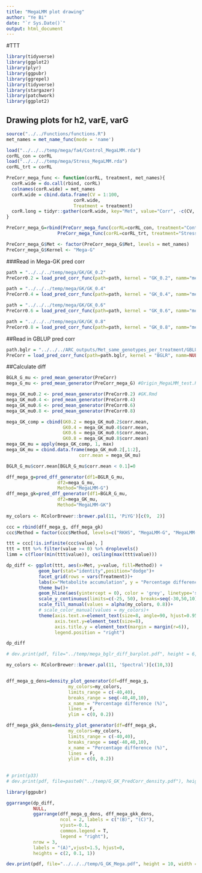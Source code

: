 ```yaml
---
title: "MegaLMM plot drawing"
author: "Ye Bi"
date: "`r Sys.Date()`"
output: html_document
---
```


#TTT
```r
library(tidyverse)
library(ggplot2)
library(plyr)
library(ggpubr)
library(ggrepel)
library(tidyverse)
library(stargazer)
library(patchwork)
library(ggplot2)
```

## Drawing plots for h2, varE, varG
```r
source("../../Functions/functions.R")
met_names = met_name_func(mode = 'name')
```


```r
load("../../../temp/mega/fa4/Control_MegaLMM.rda")
corRL_con = corRL
load("../../../temp/mega/Stress_MegaLMM.rda")
corRL_trt = corRL

PreCorr_mega_func <- function(corRL, treatment, met_names){
  corR.wide = do.call(rbind, corRL)
  colnames(corR.wide) = met_names
  corR.wide = cbind.data.frame(CV = 1:100,
                         corR.wide,
                         Treatment = treatment)
  corR.long = tidyr::gather(corR.wide, key="Met", value="Corr", -c(CV, Treatment))
}

PreCorr_mega_G=rbind(PreCorr_mega_func(corRL=corRL_con, treatment="Control", met_names=met_names),
                   PreCorr_mega_func(corRL=corRL_trt, treatment="Stress", met_names=met_names))

PreCorr_mega_G$Met <- factor(PreCorr_mega_G$Met, levels = met_names)
PreCorr_mega_G$Kernel <- "Mega-G"
```

###Read in Mega-GK pred corr
```r
path = "../../../temp/mega/GK/GK_0.2"
PreCorr0.2 = load_pred_corr_func(path=path, kernel = "GK_0.2", namm="mega_")

path = "../../../temp/mega/GK/GK_0.4"
PreCorr0.4 = load_pred_corr_func(path=path, kernel = "GK_0.4", namm="mega_")

path = "../../../temp/mega/GK/GK_0.6"
PreCorr0.6 = load_pred_corr_func(path=path, kernel = "GK_0.6", namm="mega_")

path = "../../../temp/mega/GK/GK_0.8"
PreCorr0.8 = load_pred_corr_func(path=path, kernel = "GK_0.8", namm="mega_")
```

##Read in GBLUP pred corr
```r
path.bglr = "../../../ARC_outputs/Met_same_genotypes_per_treatment/GBLUP/outputs_GBLUP/"
PreCorr = load_pred_corr_func(path=path.bglr, kernel = "BGLR", namm=NULL)
```

##Calculate diff
```r
BGLR_G_mu <- pred_mean_generator(PreCorr)
mega_G_mu <- pred_mean_generator(PreCorr_mega_G) #Origin_MegaLMM_test.Rmd

mega_GK_mu0.2 <- pred_mean_generator(PreCorr0.2) #GK.Rmd
mega_GK_mu0.4 <- pred_mean_generator(PreCorr0.4)
mega_GK_mu0.6 <- pred_mean_generator(PreCorr0.6)
mega_GK_mu0.8 <- pred_mean_generator(PreCorr0.8)

mega_GK_comp = cbind(GK0.2 = mega_GK_mu0.2$corr.mean,
                     GK0.4 = mega_GK_mu0.4$corr.mean,
                     GK0.6 = mega_GK_mu0.6$corr.mean,
                     GK0.8 = mega_GK_mu0.8$corr.mean)
mega_GK_mu = apply(mega_GK_comp, 1, max)
mega_GK_mu = cbind.data.frame(mega_GK_mu0.2[,1:2],
                           corr.mean = mega_GK_mu)
```


```r
BGLR_G_mu$corr.mean[BGLR_G_mu$corr.mean < 0.1]=0

dff_mega_g=pred_dff_generator(df1=BGLR_G_mu, 
                   df2=mega_G_mu, 
                   Method="MegaLMM-G")
dff_mega_gk=pred_dff_generator(df1=BGLR_G_mu, 
                   df2=mega_GK_mu, 
                   Method="MegaLMM-GK")
  
my_colors <- RColorBrewer::brewer.pal(11, 'PiYG')[c(9,  2)]

ccc = rbind(dff_mega_g, dff_mega_gk)
ccc$Method = factor(ccc$Method, levels=c("RKHS", "MegaLMM-G", "MegaLMM-GK"))

ttt = ccc[!is.infinite(ccc$value), ]
ttt = ttt %>% filter(value >= 0) %>% droplevels()
limm = c(floor(min(ttt$value)), ceiling(max(ttt$value)))

dp_diff <- ggplot(ttt, aes(x=Met, y=value, fill=Method)) + 
            geom_bar(stat="identity",position="dodge")+
            facet_grid(rows = vars(Treatment))+
            labs(x="Metabolite accumulation", y = "Percentage difference (%)") +
            theme_bw()+
            geom_hline(aes(yintercept = 0), color = 'grey', linetype='solid', linewidth = 0.3)+
            scale_y_continuous(limits=c(-25, 50), breaks=seq(-30,50,10)) +
            scale_fill_manual(values = alpha(my_colors, 0.8))+
            # scale_color_manual(values = my_colors)+
            theme(axis.text.x=element_text(size=8, angle=90, hjust=0.95, vjust=0.2),
                  axis.text.y=element_text(size=8),
                  axis.title.y = element_text(margin = margin(r=6)),
                  legend.position = "right")

dp_diff

# dev.print(pdf, file="../temp/mega_bglr_diff_barplot.pdf", height = 6, width = 20)
```


```r
my_colors <- RColorBrewer::brewer.pal(11, 'Spectral')[c(10,3)]


dff_mega_g_dens=density_plot_generator(df=dff_mega_g, 
                       my_colors=my_colors,
                       limits_range = c(-40,40),
                       breaks_range = seq(-40,40,10),  
                       x_name = "Percentage difference (%)",
                       lines = F,
                       ylim = c(0, 0.2))

dff_mega_gkk_dens=density_plot_generator(df=dff_mega_gk, 
                       my_colors=my_colors,
                       limits_range = c(-40,40),
                       breaks_range = seq(-40,40,10),  
                       x_name = "Percentage difference (%)",
                       lines = F,
                       ylim = c(0, 0.2))
  
  
# print(p33)
# dev.print(pdf, file=paste0("../temp/G_GK_PredCorr_density.pdf"), height=4, width=8)
```
```r
library(ggpubr)

ggarrange(dp_diff, 
          NULL,
          ggarrange(dff_mega_g_dens, dff_mega_gkk_dens,
                    ncol = 2, labels = c("(B)", "(C)"), 
                    vjust=-0.1, 
                    common.legend = T,
                    legend = "right"), 
          nrow = 3, 
          labels = "(A)",vjust=1.5, hjust=0,
          heights = c(2, 0.1, 1)) 

dev.print(pdf, file="../../../temp/G_GK_Mega.pdf", height = 10, width = 10)
```

